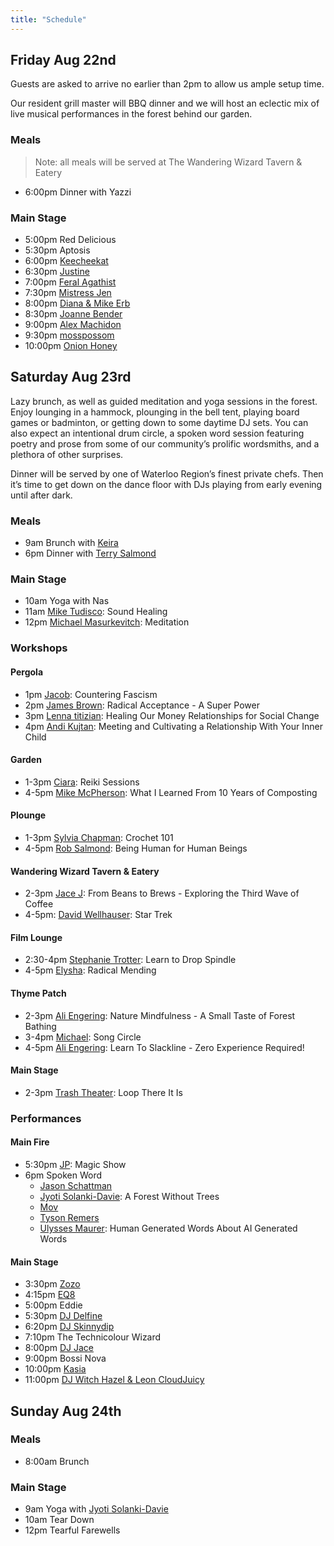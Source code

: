 ```yaml
---
title: "Schedule"
---
```


## Friday Aug 22nd

Guests are asked to arrive no earlier than 2pm to allow us ample setup time.

Our resident grill master will BBQ dinner and we will host an eclectic mix of live musical performances in the forest behind our garden.

### Meals

> Note: all meals will be served at The Wandering Wizard Tavern & Eatery

* 6:00pm Dinner with Yazzi

### Main Stage

* 5:00pm Red Delicious
* 5:30pm Aptosis
* 6:00pm [Keecheekat](bios/keechakat.qmd)
* 6:30pm [Justine](bios/justine.qmd)
* 7:00pm [Feral Agathist](bios/feral-agathist.qmd)
* 7:30pm [Mistress Jen](bios/mistress-jen.qmd)
* 8:00pm [Diana & Mike Erb](bios/diana-and-mike.qmd)
* 8:30pm [Joanne Bender](bios/joanne-bender.qmd)
* 9:00pm [Alex Machidon](bios/alex-machidon.qmd)
* 9:30pm [mosspossom](bios/mosspossum.qmd)
* 10:00pm [Onion Honey](bios/onion-honey.qmd)

## Saturday Aug 23rd

Lazy brunch, as well as guided meditation and yoga sessions in the forest. Enjoy lounging in a hammock, plounging in the bell tent, playing board games or badminton, or getting down to some daytime DJ sets. You can also expect an intentional drum circle, a spoken word session featuring poetry and prose from some of our community's prolific wordsmiths, and a plethora of other surprises.

Dinner will be served by one of Waterloo Region's finest private chefs. Then it's time to get down on the dance floor with DJs playing from early evening until after dark.

### Meals

* 9am Brunch with [Keira](bios/keira.qmd)
* 6pm Dinner with [Terry Salmond](bios/terry-salmond.qmd)

### Main Stage

* 10am Yoga with Nas
* 11am [Mike Tudisco](bios/mike-tudisco.qmd): Sound Healing
* 12pm [Michael Masurkevitch](bios/michael-masurkevitch.qmd): Meditation

### Workshops

#### Pergola

* 1pm [Jacob](bios/jacob.qmd): Countering Fascism
* 2pm [James Brown](bios/james-brown.qmd): Radical Acceptance - A Super Power
* 3pm [Lenna titizian](bios/lenna-titizian.qmd): Healing Our Money Relationships for Social Change
* 4pm [Andi Kujtan](bios/andi-kujtan.qmd): Meeting and Cultivating a Relationship With Your Inner Child

#### Garden

* 1-3pm [Ciara](bios/ciara.qmd): Reiki Sessions
* 4-5pm [Mike McPherson](bios/mike-mcpherson.qmd): What I Learned From 10 Years of Composting

#### Plounge

* 1-3pm [Sylvia Chapman](bios/sylvia-chapman.qmd): Crochet 101
* 4-5pm [Rob Salmond](bios/rob-salmond.qmd): Being Human for Human Beings

#### Wandering Wizard Tavern & Eatery

* 2-3pm [Jace J](bios/jace-j.qmd): From Beans to Brews - Exploring the Third Wave of Coffee
* 4-5pm: [David Wellhauser](bios/david-wellhauser.qmd): Star Trek

#### Film Lounge

* 2:30-4pm [Stephanie Trotter](bios/stephanie-trotter.qmd): Learn to Drop Spindle
* 4-5pm [Elysha](bios/elysha.qmd): Radical Mending

#### Thyme Patch

* 2-3pm [Ali Engering](bios/ali-engering.qmd): Nature Mindfulness - A Small Taste of Forest Bathing
* 3-4pm [Michael](bios/michael.qmd): Song Circle
* 4-5pm [Ali Engering](bios/ali-engering.qmd): Learn To Slackline -  Zero Experience Required!

#### Main Stage

* 2-3pm [Trash Theater](bios/trash-theatre.qmd): Loop There It Is

### Performances

#### Main Fire

* 5:30pm [JP](bios/jp.qmd): Magic Show
* 6pm Spoken Word
  * [Jason Schattman](bios/jason-schattman.qmd)
  * [Jyoti Solanki-Davie](bios/jyoti-solanki-davie.qmd): A Forest Without Trees
  * [Mov](bios/mov.qmd)
  * [Tyson Remers](bios/tyson-remers.qmd)
  * [Ulysses Maurer](bios/ulysses-maurer.qmd): Human Generated Words About AI Generated Words


#### Main Stage

* 3:30pm [Zozo](bios/zoe.qmd)
* 4:15pm [EQ8](bios/eq8.qmd)
* 5:00pm Eddie
* 5:30pm [DJ Delfine](bios/delfine.qmd)
* 6:20pm [DJ Skinnydip](bios/skinnydip.qmd)
* 7:10pm The Technicolour Wizard
* 8:00pm [DJ Jace](bios/dj-jace.qmd)
* 9:00pm Bossi Nova
* 10:00pm [Kasia](bios/kasia.qmd)
* 11:00pm [DJ Witch Hazel & Leon CloudJuicy](bios/witch-hazel-and-leon-cloudjuicy.qmd)

## Sunday Aug 24th

### Meals

* 8:00am Brunch

### Main Stage

* 9am Yoga with [Jyoti Solanki-Davie](bios/jyoti-solanki-davie.qmd)
* 10am Tear Down
* 12pm Tearful Farewells
